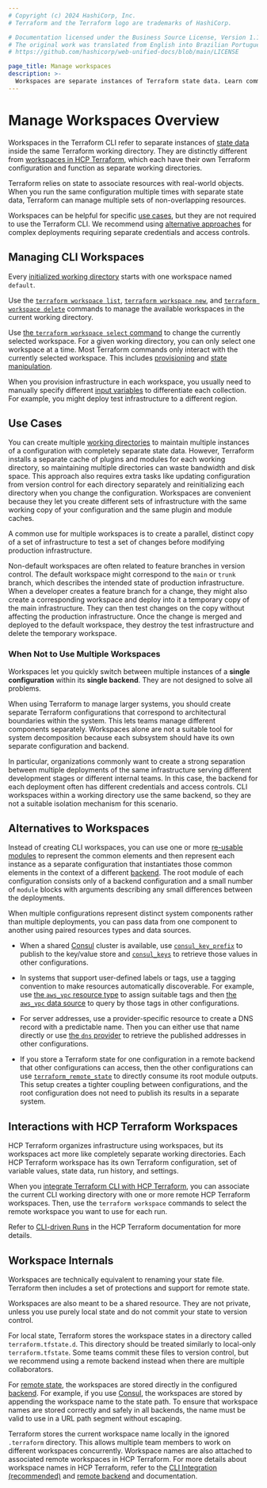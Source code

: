 ```yaml
---
# Copyright (c) 2024 HashiCorp, Inc.
# Terraform and the Terraform logo are trademarks of HashiCorp.

# Documentation licensed under the Business Source License, Version 1.1.
# The original work was translated from English into Brazilian Portuguese.
# https://github.com/hashicorp/web-unified-docs/blob/main/LICENSE

page_title: Manage workspaces
description: >-
  Workspaces are separate instances of Terraform state data. Learn commands for managing workspaces.
---
```


# Manage Workspaces Overview

Workspaces in the Terraform CLI refer to separate instances of [state data](/terraform/language/state) inside the same Terraform working directory. They are distinctly different from [workspaces in HCP Terraform](/terraform/cloud-docs/workspaces), which each have their own Terraform configuration and function as separate working directories.

Terraform relies on state to associate resources with real-world objects. When you run the same configuration multiple times with separate state data, Terraform can manage multiple sets of non-overlapping resources.

Workspaces can be helpful for specific [use cases](#use-cases), but they are not required to use the Terraform CLI. We recommend using [alternative approaches](#alternatives-to-workspaces) for complex deployments requiring separate credentials and access controls.


## Managing CLI Workspaces

Every [initialized working directory](/terraform/cli/init) starts with one workspace named `default`.

Use the [`terraform workspace list`](/terraform/cli/commands/workspace/list), [`terraform workspace new`](/terraform/cli/commands/workspace/new), and [`terraform workspace delete`](/terraform/cli/commands/workspace/delete) commands to manage the available workspaces in the current working directory.

Use [the `terraform workspace select` command](/terraform/cli/commands/workspace/select) to change the currently selected workspace. For a given working directory, you can only select one workspace at a time. Most Terraform commands only interact with the currently selected workspace. This includes [provisioning](/terraform/cli/run) and [state manipulation](/terraform/cli/state).

When you provision infrastructure in each workspace, you usually need to manually specify different [input variables](/terraform/language/values/variables) to differentiate each collection. For example, you might deploy test infrastructure to a different region.


## Use Cases

You can create multiple [working directories](/terraform/cli/init) to maintain multiple instances of a configuration with completely separate state data. However, Terraform installs a separate cache of plugins and modules for each working directory, so maintaining multiple directories can waste bandwidth and disk space. This approach also requires extra tasks like updating configuration from version control for each directory separately and reinitializing each directory when you change the configuration. Workspaces are convenient because they let you create different sets of infrastructure with the same working copy of your configuration and the same plugin and module caches.

A common use for multiple workspaces is to create a parallel, distinct copy of
a set of infrastructure to test a set of changes before modifying production infrastructure.

Non-default workspaces are often related to feature branches in version control.
The default workspace might correspond to the `main` or `trunk` branch, which describes the intended state of production infrastructure. When a developer creates a feature branch for a change, they might also create a corresponding workspace and deploy into it a temporary copy of the main infrastructure. They can then test changes on the copy without affecting the production infrastructure. Once the change is merged and deployed to the default workspace, they destroy the test infrastructure and delete the temporary workspace.


### When Not to Use Multiple Workspaces

Workspaces let you quickly switch between multiple instances of a **single configuration** within its **single backend**. They are not designed to solve all problems.

When using Terraform to manage larger systems, you should create separate Terraform configurations that correspond to architectural boundaries within the system. This lets teams manage different components separately. Workspaces alone are not a suitable tool for system decomposition because each subsystem should have its own separate configuration and backend.

In particular, organizations commonly want to create a strong separation
between multiple deployments of the same infrastructure serving different
development stages or different internal teams. In this case, the backend for each deployment often has different credentials and access controls. CLI workspaces within a working directory use the same backend, so they are not a suitable isolation mechanism for this scenario.

## Alternatives to Workspaces

Instead of creating CLI workspaces, you can use one or more [re-usable modules](/terraform/language/modules/develop) to represent the common elements and then represent each instance as a separate configuration that instantiates those common elements in the context of a different [backend](/terraform/language/backend). The root module of each configuration consists only of a backend configuration and a small number of `module` blocks with arguments describing any small differences between the deployments.

When multiple configurations represent distinct system components rather than multiple deployments, you can pass data from one component to another using paired resources types and data sources.

- When a shared [Consul](https://www.consul.io/) cluster is available, use [`consul_key_prefix`](https://registry.terraform.io/providers/hashicorp/consul/latest/docs/resources/key_prefix) to publish to the key/value store and [`consul_keys`](https://registry.terraform.io/providers/hashicorp/consul/latest/docs/data-sources/keys) to retrieve those values in other configurations.

- In systems that support user-defined labels or tags, use a tagging convention to make resources automatically discoverable. For example, use [the `aws_vpc` resource type](https://registry.terraform.io/providers/hashicorp/aws/latest/docs/resources/vpc) to assign suitable tags and then [the `aws_vpc` data source](https://registry.terraform.io/providers/hashicorp/aws/latest/docs/data-sources/vpc) to query by those tags in other configurations.

- For server addresses, use a provider-specific resource to create a DNS record with a predictable name. Then you can either use that name directly or use [the `dns` provider](https://registry.terraform.io/providers/hashicorp/dns/latest/docs) to retrieve the published addresses in other configurations.

- If you store a Terraform state for one configuration in a remote backend that other configurations can access, then the other configurations can use [`terraform_remote_state`](/terraform/language/state/remote-state-data) to directly consume its root module outputs. This setup creates a tighter coupling between configurations, and the root configuration does not need to publish its results in a separate system.


## Interactions with HCP Terraform Workspaces

HCP Terraform organizes infrastructure using workspaces, but its workspaces
act more like completely separate working directories. Each HCP Terraform
workspace has its own Terraform configuration, set of variable values, state
data, run history, and settings.

When you [integrate Terraform CLI with HCP Terraform](/terraform/cli/cloud), you can associate the current CLI working directory with one or more remote HCP Terraform workspaces. Then, use the `terraform workspace` commands to select the remote workspace you want to use for each run.

Refer to [CLI-driven Runs](/terraform/cloud-docs/run/cli) in the HCP Terraform documentation for more details.


## Workspace Internals

Workspaces are technically equivalent to renaming your state file. Terraform then includes a set of protections and support for remote state.

Workspaces are also meant to be a shared resource. They are not private, unless you use purely local state and do not commit your state to version control.

For local state, Terraform stores the workspace states in a directory called `terraform.tfstate.d`. This directory should be treated similarly to local-only `terraform.tfstate`. Some teams commit these files to version control, but we recommend using a remote backend instead when there are multiple collaborators.

For [remote state](/terraform/language/state/remote), the workspaces are stored directly in the configured [backend](/terraform/language/backend). For example, if you use [Consul](/terraform/language/backend/consul), the workspaces are stored by appending the workspace name to the state path. To ensure that workspace names are stored correctly and safely in all backends, the name must be valid to use in a URL path segment without escaping.

Terraform stores the current workspace name locally in the ignored `.terraform` directory. This allows multiple team members to work on different workspaces concurrently. Workspace names are also attached to associated remote workspaces in HCP Terraform. For more details about workspace names in HCP Terraform, refer to the [CLI Integration (recommended)](/terraform/cli/cloud/settings#arguments) and [remote backend](/terraform/language/backend/remote#workspaces) and  documentation.
